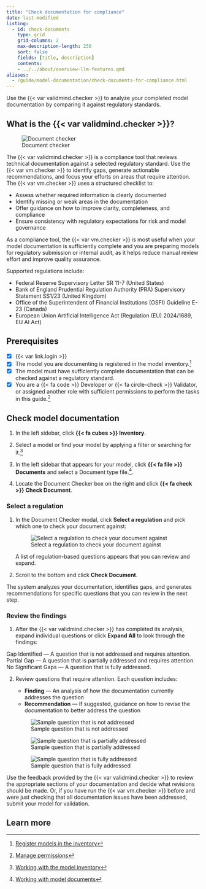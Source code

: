 ```yaml
---
title: "Check documentation for compliance"
date: last-modified
listing:
  - id: check-documents
    type: grid
    grid-columns: 2
    max-description-length: 250
    sort: false
    fields: [title, description]
    contents: 
    - ../../about/overview-llm-features.qmd
aliases: 
  - /guide/model-documentation/check-documents-for-compliance.html
---
```


Use the {{< var validmind.checker >}} to analyze your completed model documentation by comparing it against regulatory standards. 

## What is the {{< var validmind.checker >}}?


:::: {.flex .flex-wrap .justify-around}

::: {.w-25-ns .pt3 .pr4}
![Document checker](/about/overview-llm-features-check-document.png){fig-alt="A screenshot showing the LLM feature for checking documentation that can be accessed with the Check Document button" .screenshot}

:::

::: {.w-75-ns}
The {{< var validmind.checker >}} is a compliance tool that reviews technical documentation against a selected regulatory standard. Use the {{< var vm.checker >}} to identify gaps, generate actionable recommendations, and focus your efforts on areas that require attention. The {{< var vm.checker >}} uses a structured checklist to:

- Assess whether required information is clearly documented
- Identify missing or weak areas in the documentation
- Offer guidance on how to improve clarity, completeness, and compliance
- Ensure consistency with regulatory expectations for risk and model governance
:::

::::

As a compliance tool, the {{< var vm.checker >}} is most useful when your model documentation is sufficiently complete and you are preparing models for regulatory submission or internal audit, as it helps reduce manual review effort and improve quality assurance. 

Supported regulations include:

- Federal Reserve Supervisory Letter SR 11-7 (United States)
- Bank of England Prudential Regulation Authority (PRA) Supervisory Statement SS1/23 (United Kingdom)
- Office of the Superintendent of Financial Institutions (OSFI) Guideline E-23 (Canada)
- European Union Artificial Intelligence Act (Regulation (EU) 2024/1689, EU AI Act)

::: {.attn}

## Prerequisites

- [x] {{< var link.login >}}
- [x] The model you are documenting is registered in the model inventory.[^1]
- [x] The model must have sufficiently complete documentation that can be checked against a regulatory standard.
- [x] You are a [{{< fa code >}} Developer]{.bubble} or [{{< fa circle-check >}} Validator]{.bubble}, or assigned another role with sufficient permissions to perform the tasks in this guide.[^2]
:::

## Check model documentation

1. In the left sidebar, click **{{< fa cubes >}} Inventory**.

2. Select a model or find your model by applying a filter or searching for it.[^3]

3. In the left sidebar that appears for your model, click **{{< fa file >}} Documents** and select a Document type file.[^4].

4. Locate the Document Checker box on the right and click **{{< fa check >}} Check Document**.

### Select a regulation

1. In the Document Checker modal, click **Select a regulation** and pick which one to check your document against:

   ![Select a regulation to check your document against](/guide/model-documentation/check-documents-for-compliance-select-regulation.png){fig-alt="A screenshot showing the Select a regulation dropdown in the checker" .screenshot}

   A list of regulation-based questions appears that you can review and expand.
   
2. Scroll to the bottom and click **Check Document**.

The system analyzes your documentation, identifies gaps, and generates recommendations for specific questions that you can review in the next step.

### Review the findings

1. After the {{< var validmind.checker >}} has completed its analysis, expand individual questions or click **Expand All** to look through the findings:

::: {.pl4}
[Gap Identified]{.bubble .red-b .red-bg} — A question that is not addressed and requires attention.<br>
[Partial Gap]{.bubble .yellow-bg} — A question that is partially addressed and requires attention.<br>
[No Significant Gaps]{.bubble .green-bg} — A question that is fully addressed.
:::

2. Review questions that require attention. Each question includes:

     - **Finding** — An analysis of how the documentation currently addresses the question
     - **Recommendation** — If suggested, guidance on how to revise the documentation to better address the question

   ![Sample question that is not addressed](/guide/model-documentation/check-documents-for-compliance-gap-identified.png){fig-alt="A screenshot showing the question 'Is the documentation sufficient to allow an expert to adjust parameters?' and the finding 'Gap identified' with a recommendation to add a policy paragraph." .screenshot}

   ![Sample question that is partially addressed](/guide/model-documentation/check-documents-for-compliance-partial-gap.png){fig-alt="A screenshot showing the question 'Is the documentation sufficient to allow an expert to adjust parameters?' and the finding 'Gap identified' with a recommendation to add a policy paragraph." .screenshot}

   ![Sample question that is fully addressed](/guide/model-documentation/check-documents-for-compliance-no-significant-gaps.png){fig-alt="A screenshot showing the question 'Is the documentation sufficient to allow an expert to adjust parameters?' and the finding 'No significant gaps.' with a recommendation to add a policy paragraph." .screenshot}

Use the feedback provided by the {{< var validmind.checker >}} to review the appropriate sections of your documentation and decide what revisions should be made. Or, if you have run the {{< var vm.checker >}} before and were just checking that all documentation issues have been addressed, submit your model for validation.

## Learn more

::: {#check-documents}
:::
<!-- FOOTNOTES -->

[^1]: [Register models in the inventory](/guide/model-inventory/register-models-in-inventory.qmd)

[^2]: [Manage permissions](/guide/configuration/manage-permissions.qmd)

[^3]: [Working with the model inventory](/guide/model-inventory/working-with-model-inventory.qmd#search-filter-and-sort-models)

[^4]: [Working with model documents](/guide/templates/working-with-model-documents.qmd)
